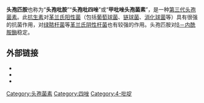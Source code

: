 {{medical}}
{{drugbox
| verifiedrevid = 292083513
| IUPAC_name = 7-[2-[(4-羟基-6-甲基吡啶-3-羰基)-氨基]-2-(4-羟基苯基)-乙酰氨基]-3-(1-甲基-1H-四唑-5-硫代甲基)-8-氧代-5-硫杂-1-氮杂双环[4.2.0]辛-2-烯-2-羧酸<br />(6''R'')-7-{[(2''R'')-2-(4-hydroxyphenyl)-2-[(6-methyl-<br>4-oxo-1''H''-pyridine-3-carbonyl)amino]acetyl]amino}-<br>3-[(1-methyltetrazol-5-yl)sulfanylmethyl]-8-oxo-<br>5-thia-1-azabicyclo[4.2.0]oct-2-ene-2-carboxylic acid
| image = Cefpiramide.svg
| CAS_number_Ref = {{cascite|correct|??}}
| CAS_number = 70797-11-4
| ATC_prefix = J01
| ATC_suffix = DD11
| ATC_supplemental =  
| PubChem = 636405
| DrugBank_Ref = {{drugbankcite|correct|drugbank}}
| DrugBank = DB00430
| ChemSpiderID_Ref = {{chemspidercite|correct|chemspider}}
| ChemSpiderID = 552192
| UNII_Ref = {{fdacite|correct|FDA}}
| UNII = P936YA152N
| KEGG_Ref = {{keggcite|correct|kegg}}
| KEGG = D03428
| ChEBI_Ref = {{ebicite|correct|EBI}}
| ChEBI = 59213
| ChEMBL_Ref = {{ebicite|changed|EBI}}
| ChEMBL = 1201204
| C = 25 | H = 24 | N = 8 | O = 7 | S = 2
| molecular_weight = 612.64 g/mol
| bioavailability = 
| protein_bound = 93%至99.3%
| metabolism = 
| elimination_half-life = 4.44 hours
| excretion = [[Kidney|Renal]] and fecal
| pregnancy_AU = <!-- A / B1 / B2 / B3 / C / D / X -->
| pregnancy_US = <!-- A / B / C / D / X -->
| pregnancy_category = 
| legal_AU = <!-- Unscheduled / S2 / S4 / S8 -->
| legal_UK = <!-- GSL / P / POM / CD -->
| legal_US = <!-- OTC / Rx-only -->
| legal_status = 
| routes_of_administration = [[静脉注射|静脉注射]]、[[肌肉注射|肌肉注射]]
}}

'''头孢匹胺'''也称为“'''头孢吡胺'''”“'''头孢吡四唑'''”或“'''甲吡唑头孢菌素'''”，是一种[[头孢菌素#第三代|第三代头孢菌素]]。此[[抗生素|抗生素]]对[[革兰氏阳性菌|革兰氏阳性菌]]（包括[[葡萄球菌|葡萄球菌]]、[[链球菌|链球菌]]、[[消化球菌|消化球菌]]等）具有很强的抗菌作用，对[[绿脓杆菌|绿脓杆菌]]等[[革兰氏阴性杆菌|革兰氏阴性杆菌]]也有较强的作用。头孢匹胺对[[β－内酰胺酶|β－内酰胺酶]]稳定。

==外部链接==
* {{cite journal | author = Wang H, Yu Y, Xie X, Wang C, Zhang Y, Yuan Y, Zhang X, Liu J, Wang P, Chen M | title = In-vitro antibacterial activities of cefpiramide and other broad-spectrum antibiotics against 440 clinical isolates in China. | journal = J Infect Chemother | volume = 6 | issue = 2 | pages = 81–5 | year = 2000 | pmid = 11810540 | doi = 10.1007/PL00012156}}
* {{cite journal | author = Iakovlev V, Vishnevskiĭ V, Khlebnikov E, Khadin I, Plavlova M, Elagina L, Izotova G | title = [Cefpiramide (Tamicin) in the treatment of purulent complications of abdominal surgery] | journal = Antibiot Khimioter | volume = 40 | issue = 9 | pages = 30–4 | year = 1995 | pmid = 8651827}}
* {{cite journal | author = Sampi K, Hattori M | title = [Comparative study of cefpiramide + amikacin versus piperacillin + amikacin in granulocytopenic patients: a randomized, prospective study] | journal = Gan To Kagaku Ryoho | volume = 19 | issue = 9 | pages = 1315–20 | year = 1992 | pmid = 1503486}}

{{CephalosporinAntiBiotics}}

[[Category:头孢菌素|Category:头孢菌素]]
[[Category:四唑|Category:四唑]]
[[Category:4-吡啶|Category:4-吡啶]]

{{antibiotic-stub}}
